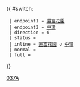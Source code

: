 {{ #switch: {{{format|}}}
  | endpoint1 = [[置富花園巴士總站|置富花園]]
  | endpoint2 = [[中環]]
  | direction = 0
  | status = 
  | inline = [[置富花園巴士總站|置富花園]] ↺ [[中環]]
  | normal =
  | full =
}}<noinclude>[[Category:城巴路線模板|037A]]</noinclude>